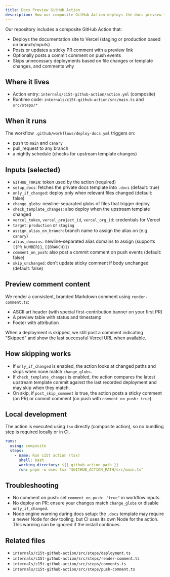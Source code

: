 ```yaml
---
title: Docs Preview GitHub Action
description: How our composite GitHub Action deploys the docs preview to Vercel and posts a sticky PR comment.
---
```


Our repository includes a composite GitHub Action that:

- Deploys the documentation site to Vercel (staging or production based on branch/inputs)
- Posts or updates a sticky PR comment with a preview link
- Optionally posts a commit comment on push events
- Skips unnecessary deployments based on file changes or template changes, and comments why

## Where it lives

- Action entry: `internals/c15t-github-action/action.yml` (composite)
- Runtime code: `internals/c15t-github-action/src/main.ts` and `src/steps/*`

## When it runs

The workflow `.github/workflows/deploy-docs.yml` triggers on:

- push to `main` and `canary`
- pull_request to any branch
- a nightly schedule (checks for upstream template changes)

## Inputs (selected)

- `GITHUB_TOKEN`: token used by the action (required)
- `setup_docs`: fetches the private docs template into `.docs` (default: true)
- `only_if_changed`: deploy only when relevant files changed (default: false)
- `change_globs`: newline-separated globs of files that trigger deploy
- `check_template_changes`: also deploy when the upstream template changed
- `vercel_token`, `vercel_project_id`, `vercel_org_id`: credentials for Vercel
- `target`: `production` or `staging`
- `assign_alias_on_branch`: branch name to assign the alias on (e.g. `canary`)
- `alias_domains`: newline-separated alias domains to assign (supports `{{PR_NUMBER}}`, `{{BRANCH}}`)
- `comment_on_push`: also post a commit comment on push events (default: false)
- `skip_unchanged`: don't update sticky comment if body unchanged (default: false)

## Preview comment content

We render a consistent, branded Markdown comment using `render-comment.ts`:

- ASCII art header (with special first-contribution banner on your first PR)
- A preview table with status and timestamp
- Footer with attribution

When a deployment is skipped, we still post a comment indicating "Skipped" and show the last successful Vercel URL when available.

## How skipping works

- If `only_if_changed` is enabled, the action looks at changed paths and skips when none match `change_globs`.
- If `check_template_changes` is enabled, the action compares the latest upstream template commit against the last recorded deployment and may skip when they match.
- On skip, if `post_skip_comment` is true, the action posts a sticky comment (on PR) or commit comment (on push with `comment_on_push: true`).

## Local development

The action is executed using `tsx` directly (composite action), so no bundling step is required locally or in CI.

```yaml
runs:
  using: composite
  steps:
    - name: Run c15t action (tsx)
      shell: bash
      working-directory: ${{ github.action_path }}
      run: pnpm -w exec tsx "$GITHUB_ACTION_PATH/src/main.ts"
```

## Troubleshooting

- No comment on push: set `comment_on_push: "true"` in workflow inputs.
- No deploy on PR: ensure your changes match `change_globs` or disable `only_if_changed`.
- Node engine warning during docs setup: the `.docs` template may require a newer Node for dev tooling, but CI uses its own Node for the action. This warning can be ignored if the install continues.

## Related files

- `internals/c15t-github-action/src/steps/deployment.ts`
- `internals/c15t-github-action/src/steps/render-comment.ts`
- `internals/c15t-github-action/src/steps/comments.ts`
- `internals/c15t-github-action/src/steps/push-comment.ts`
